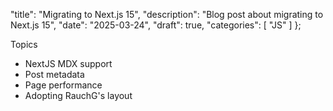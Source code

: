   "title": "Migrating to Next.js 15",
  "description": "Blog post about migrating to Next.js 15",
  "date": "2025-03-24",
  "draft": true,
  "categories": [
    "JS"
  ]
};



Topics
- NextJS MDX support 
- Post metadata 
- Page performance 
- Adopting RauchG's layout 


